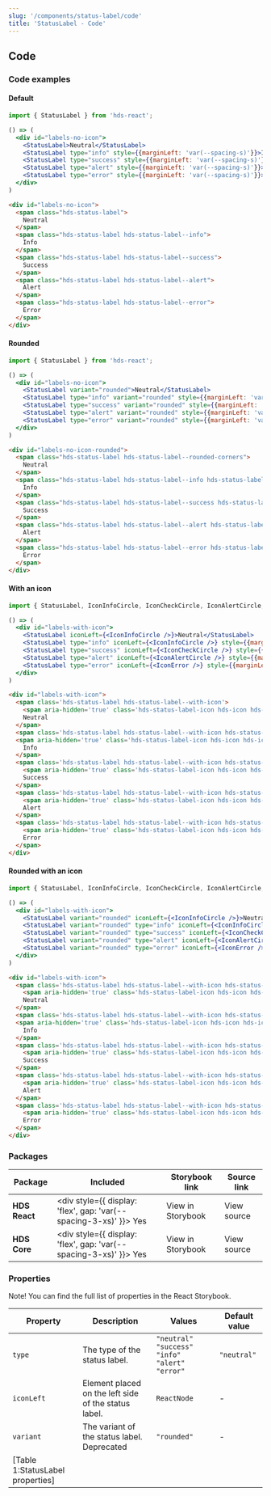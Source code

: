```yaml
---
slug: '/components/status-label/code'
title: 'StatusLabel - Code'
---
```




## Code

### Code examples 

#### Default
<Playground>

```jsx
import { StatusLabel } from 'hds-react';

() => (
  <div id="labels-no-icon">
    <StatusLabel>Neutral</StatusLabel>
    <StatusLabel type="info" style={{marginLeft: 'var(--spacing-s)'}}>Info</StatusLabel>
    <StatusLabel type="success" style={{marginLeft: 'var(--spacing-s)'}}>Success</StatusLabel>
    <StatusLabel type="alert" style={{marginLeft: 'var(--spacing-s)'}}>Alert</StatusLabel>
    <StatusLabel type="error" style={{marginLeft: 'var(--spacing-s)'}}>Error</StatusLabel>
  </div>
)
```

```html
<div id="labels-no-icon">
  <span class="hds-status-label">
    Neutral
  </span>
  <span class="hds-status-label hds-status-label--info">
    Info
  </span>
  <span class="hds-status-label hds-status-label--success">
    Success
  </span>
  <span class="hds-status-label hds-status-label--alert">
    Alert
  </span>
  <span class="hds-status-label hds-status-label--error">
    Error
  </span>
</div>
```

</Playground>

#### Rounded
<Playground>

```jsx
import { StatusLabel } from 'hds-react';

() => (
  <div id="labels-no-icon">
    <StatusLabel variant="rounded">Neutral</StatusLabel>
    <StatusLabel type="info" variant="rounded" style={{marginLeft: 'var(--spacing-s)'}}>Info</StatusLabel>
    <StatusLabel type="success" variant="rounded" style={{marginLeft: 'var(--spacing-s)'}}>Success</StatusLabel>
    <StatusLabel type="alert" variant="rounded" style={{marginLeft: 'var(--spacing-s)'}}>Alert</StatusLabel>
    <StatusLabel type="error" variant="rounded" style={{marginLeft: 'var(--spacing-s)'}}>Error</StatusLabel>
  </div>
)
```

```html
<div id="labels-no-icon-rounded">
  <span class="hds-status-label hds-status-label--rounded-corners">
    Neutral
  </span>
  <span class="hds-status-label hds-status-label--info hds-status-label--rounded-corners">
    Info
  </span>
  <span class="hds-status-label hds-status-label--success hds-status-label--rounded-corners">
    Success
  </span>
  <span class="hds-status-label hds-status-label--alert hds-status-label--rounded-corners">
    Alert
  </span>
  <span class="hds-status-label hds-status-label--error hds-status-label--rounded-corners">
    Error
  </span>
</div>
```

</Playground>

#### With an icon
<Playground>


```jsx
import { StatusLabel, IconInfoCircle, IconCheckCircle, IconAlertCircle, IconError } from 'hds-react';

() => (
  <div id="labels-with-icon">
    <StatusLabel iconLeft={<IconInfoCircle />}>Neutral</StatusLabel>
    <StatusLabel type="info" iconLeft={<IconInfoCircle />} style={{marginLeft: 'var(--spacing-s)'}}>Info</StatusLabel>
    <StatusLabel type="success" iconLeft={<IconCheckCircle />} style={{marginLeft: 'var(--spacing-s)'}}>Success</StatusLabel>
    <StatusLabel type="alert" iconLeft={<IconAlertCircle />} style={{marginLeft: 'var(--spacing-s)'}}>Alert</StatusLabel>
    <StatusLabel type="error" iconLeft={<IconError />} style={{marginLeft: 'var(--spacing-s)'}}>Error</StatusLabel>
  </div>
)
```

```html
<div id="labels-with-icon">
  <span class='hds-status-label hds-status-label--with-icon'>
    <span aria-hidden='true' class='hds-status-label-icon hds-icon hds-icon--info-circle'></span>
    Neutral
  </span>
  <span class='hds-status-label hds-status-label--with-icon hds-status-label--info'>
  <span aria-hidden='true' class='hds-status-label-icon hds-icon hds-icon--info-circle'></span>
    Info
  </span>
  <span class='hds-status-label hds-status-label--with-icon hds-status-label--success'>
    <span aria-hidden='true' class='hds-status-label-icon hds-icon hds-icon--check-circle'></span>
    Success
  </span>
  <span class='hds-status-label hds-status-label--with-icon hds-status-label--alert'>
    <span aria-hidden='true' class='hds-status-label-icon hds-icon hds-icon--alert-circle'></span>
    Alert
  </span>
  <span class='hds-status-label hds-status-label--with-icon hds-status-label--error'>
    <span aria-hidden='true' class='hds-status-label-icon hds-icon hds-icon--error'></span>
    Error
  </span>
</div>
```

</Playground>

#### Rounded with an icon
<Playground>


```jsx
import { StatusLabel, IconInfoCircle, IconCheckCircle, IconAlertCircle, IconError } from 'hds-react';

() => (
  <div id="labels-with-icon">
    <StatusLabel variant="rounded" iconLeft={<IconInfoCircle />}>Neutral</StatusLabel>
    <StatusLabel variant="rounded" type="info" iconLeft={<IconInfoCircle />} style={{marginLeft: 'var(--spacing-s)'}}>Info</StatusLabel>
    <StatusLabel variant="rounded" type="success" iconLeft={<IconCheckCircle />} style={{marginLeft: 'var(--spacing-s)'}}>Success</StatusLabel>
    <StatusLabel variant="rounded" type="alert" iconLeft={<IconAlertCircle />} style={{marginLeft: 'var(--spacing-s)'}}>Alert</StatusLabel>
    <StatusLabel variant="rounded" type="error" iconLeft={<IconError />} style={{marginLeft: 'var(--spacing-s)'}}>Error</StatusLabel>
  </div>
)
```

```html
<div id="labels-with-icon">
  <span class='hds-status-label hds-status-label--with-icon hds-status-label--rounded-corners'>
    <span aria-hidden='true' class='hds-status-label-icon hds-icon hds-icon--info-circle'></span>
    Neutral
  </span>
  <span class='hds-status-label hds-status-label--with-icon hds-status-label--info hds-status-label--rounded-corners'>
  <span aria-hidden='true' class='hds-status-label-icon hds-icon hds-icon--info-circle'></span>
    Info
  </span>
  <span class='hds-status-label hds-status-label--with-icon hds-status-label--success hds-status-label--rounded-corners'>
    <span aria-hidden='true' class='hds-status-label-icon hds-icon hds-icon--check-circle'></span>
    Success
  </span>
  <span class='hds-status-label hds-status-label--with-icon hds-status-label--alert hds-status-label--rounded-corners'>
    <span aria-hidden='true' class='hds-status-label-icon hds-icon hds-icon--alert-circle'></span>
    Alert
  </span>
  <span class='hds-status-label hds-status-label--with-icon hds-status-label--error hds-status-label--rounded-corners'>
    <span aria-hidden='true' class='hds-status-label-icon hds-icon hds-icon--error'></span>
    Error
  </span>
</div>
```

</Playground>

### Packages
| Package           | Included                                                                                        | Storybook link                                                                                                      | Source link                                                                                                                                                      |
| ----------------- | ----------------------------------------------------------------------------------------------- | ------------------------------------------------------------------------------------------------------------------- | ---------------------------------------------------------------------------------------------------------------------------------------------------------------- |
| **HDS React**     | <div style={{ display: 'flex', gap: 'var(--spacing-3-xs)' }}><IconCheckCircleFill /> Yes </div> | <Link openInNewTab openInNewTabAriaLabel="Opens in a new tab" href="/storybook/react/?path=/story/components-statuslabel--neutral">View in Storybook</Link> | <ExternalLink openInNewTab openInNewTabAriaLabel="Opens in a new tab" href="https://github.com/City-of-Helsinki/helsinki-design-system/tree/master/packages/react/src/components/statusLabel">View source</ExternalLink> |
| **HDS Core**      | <div style={{ display: 'flex', gap: 'var(--spacing-3-xs)' }}><IconCheckCircleFill /> Yes </div> | <Link openInNewTab openInNewTabAriaLabel="Opens in a new tab" href="/storybook/core/?path=/story/components-status-label--default">View in Storybook</Link> | <ExternalLink openInNewTab openInNewTabAriaLabel="Opens in a new tab" href="https://github.com/City-of-Helsinki/helsinki-design-system/tree/master/packages/core/src/components/status-label">View source</ExternalLink> |

### Properties
Note! You can find the full list of properties in the <Link openInNewTab openInNewTabAriaLabel="Opens in a new tab" href="/storybook/react/?path=/docs/components-statuslabel--neutral">React Storybook.</Link>


| Property   | Description                                          | Values                                               | Default value |
| ---------- | ---------------------------------------------------- | ---------------------------------------------------- | ------------- |
| `type`     | The type of the status label.                        | `"neutral"` `"success"` `"info"` `"alert"` `"error"` | `"neutral"`   |
| `iconLeft` | Element placed on the left side of the status label. | `ReactNode`                                          | -             |
| `variant`  | The variant of the status label. Deprecated          | `"rounded"`                                          | -             |
[Table 1:StatusLabel properties]|
